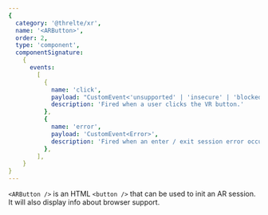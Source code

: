 ```yaml
---
{
  category: '@threlte/xr',
  name: '<ARButton>',
  order: 2,
  type: 'component',
  componentSignature:
    {
      events:
        [
          {
            name: 'click',
            payload: "CustomEvent<'unsupported' | 'insecure' | 'blocked' | 'supported'>",
            description: 'Fired when a user clicks the VR button.'
          },
          {
            name: 'error',
            payload: 'CustomEvent<Error>',
            description: 'Fired when an enter / exit session error occurs.'
          },
        ],
    }
}
---
```


`<ARButton />` is an HTML `<button />` that can be used to init an AR session. It will also display info about browser support.
